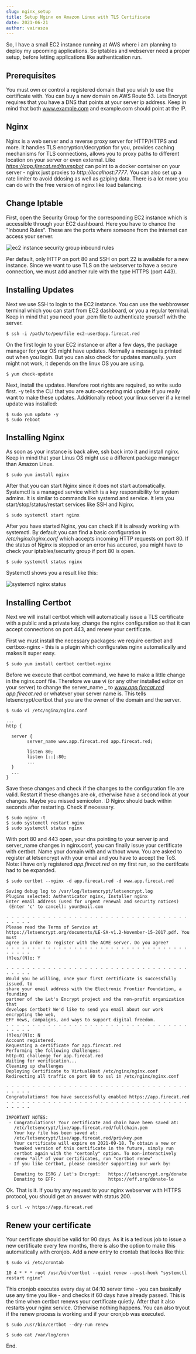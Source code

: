 ```yaml
---
slug: nginx_setup
title: Setup Nginx on Amazon Linux with TLS Certificate
date: 2021-06-21
author: vairasza
---
```

So, I have a small EC2 instance running at AWS where i am planning to deploy my upcoming applications. So iptables and webserver need a proper setup, before letting applications like authentication run.

## Prerequisites

You must own or control a registered domain that you wish to use the certificate with. You can buy a new domain on AWS Route 53. Lets Encrypt requires that you have a DNS that points at your server ip address. Keep in mind that both www.example.com and example.com should point at the IP.

## Nginx

Nginx is a web server and a reverse proxy server for HTTP/HTTPS and more. It handles TLS encryption/decryption for you, provides caching mechanisms for TLS connections, allows you to proxy paths to different location on your server or even external. Like *https://app.firecat.red/trumpbot* can point to a docker container on your server - nginx just proxies to *http://localhost:7777*. You can also set up a rate limiter to avoid ddosing as well as gziping data. There is a lot more you can do with the free version of nginx like load balancing.

## Change Iptable

First, open the Security Group for the corresponding EC2 instance which is accessible through your EC2 dashboard. Here you have to chance the "Inbound Rules". These are the ports where someone from the internet can access your server.

![ec2 instance security group inbound rules](/images/screenshot-2021-06-21-at-21.08.00.png)

Per default, only HTTP on port 80 and SSH on port 22 is available for a new instance. Since we want to use TLS on the webserver to have a secure connection, we must add another rule with the type HTTPS (port 443).

## Installing Updates

Next we use SSH to login to the EC2 instance. You can use the webbrowser terminal which you can start from EC2 dashboard, or you a regular terminal. Keep in mind that you need your .pem file to authenticate yourself with the server.

```shell
$ ssh -i /path/to/pem/file ec2-user@app.firecat.red
```

On the first login to your EC2 instance or after a few days, the package manager for your OS might have updates. Normally a message is printed out when you login. But you can also check for updates manually. *yum* might not work, it depends on the linux OS you are using.

```shell
$ yum check-update
```

Next, install the updates. Herefore root rights are required, so write sudo first. -y tells the CLI that you are auto-accepting mid update if you really want to make these updates. Additionally reboot your linux server if a kernel update was installed:

```shell
$ sudo yum update -y
$ sudo reboot
```

## Installing Nginx

As soon as your instance is back alive, ssh back into it and install nginx. Keep in mind that your Linus OS might use a different package manager than Amazon Linux. 

```shell
$ sudo yum install nginx
```

After that you can start Nginx since it does not start automatically. Systemctl is a managed service which is a key responsibility for system admins. It is similar to commands like systemd and service. It lets you start/stop/status/restart services like SSH and Nginx. 

```shell
$ sudo systemctl start nginx
```

After you have started Nginx, you can check if it is already working with systemctl. By default you can find a basic configuration in */etc/nginx/nginx.conf* which accepts incoming HTTP requests on port 80. If the status of Nginx is stopped or an error has accured, you might have to check your iptables/security group if port 80 is open.

```shell
$ sudo systemctl status nginx
```

Systemctl shows you a result like this:

![systemctl nginx status](/images/screenshot-2021-06-21-at-22.33.58.png)

## Installing Certbot

Next we will install certbot which will automatically issue a TLS certificate with a public and a private key, change the nginx configuration so that it can accept connections on port 443, and renew your certificate.

First we must install the necessary packages: we require certbot and certbox-nginx - this is a plugin which configurates nginx automatically and makes it super easy.

```shell
$ sudo yum install certbot certbot-nginx
```

Before we execute that certbot command, we have to make a little change in the nginx.conf file. Therefore we use vi (or any other installed editor on your server) to change the server\_name \_ to *www.app.firecat.red app.firecat.red* or whatever your server name is. This tells letsencrypt/certbot that you are the owner of the domain and the server.

```shell
$ sudo vi /etc/nginx/nginx.conf
```

```nginx
...
http {

  server {
        server_name www.app.firecat.red app.firecat.red;

        listen 80;
        listen [::]:80;
        ...
  }
  ...
}
```

Save these changes and check if the changes to the configuration file are valid. Restart if these changes are ok, otherwise have a second look at your changes. Maybe you missed semicolon. :D Nginx should back within seconds after restarting. Check if necessary.

```shell
$ sudo nginx -t
$ sudo systemctl restart nginx
$ sudo systemctl status nginx
```

With port 80 and 443 open, your dns pointing to your server ip and server_name changes in nginx.conf, you can finally issue your certificate with certbot. Name your domain with and without www. You are asked to register at letsencrypt with your email and you have to accept the ToS. Note: i have only registered *app.firecat.red* on my first run, so the certifcate had to be expanded.

```shell
$ sudo certbot --nginx -d app.firecat.red -d www.app.firecat.red

Saving debug log to /var/log/letsencrypt/letsencrypt.log
Plugins selected: Authenticator nginx, Installer nginx
Enter email address (used for urgent renewal and security notices)
 (Enter 'c' to cancel): your@mail.com

- - - - - - - - - - - - - - - - - - - - - - - - - - - - - - - - - - - - - - - -
Please read the Terms of Service at
https://letsencrypt.org/documents/LE-SA-v1.2-November-15-2017.pdf. You must
agree in order to register with the ACME server. Do you agree?
- - - - - - - - - - - - - - - - - - - - - - - - - - - - - - - - - - - - - - - -
(Y)es/(N)o: Y

- - - - - - - - - - - - - - - - - - - - - - - - - - - - - - - - - - - - - - - -
Would you be willing, once your first certificate is successfully issued, to
share your email address with the Electronic Frontier Foundation, a founding
partner of the Let's Encrypt project and the non-profit organization that
develops Certbot? We'd like to send you email about our work encrypting the web,
EFF news, campaigns, and ways to support digital freedom.
- - - - - - - - - - - - - - - - - - - - - - - - - - - - - - - - - - - - - - - -
(Y)es/(N)o: N
Account registered.
Requesting a certificate for app.firecat.red
Performing the following challenges:
http-01 challenge for app.firecat.red
Waiting for verification...
Cleaning up challenges
Deploying Certificate to VirtualHost /etc/nginx/nginx.conf
Redirecting all traffic on port 80 to ssl in /etc/nginx/nginx.conf

- - - - - - - - - - - - - - - - - - - - - - - - - - - - - - - - - - - - - - - -
Congratulations! You have successfully enabled https://app.firecat.red
- - - - - - - - - - - - - - - - - - - - - - - - - - - - - - - - - - - - - - - -

IMPORTANT NOTES:
 - Congratulations! Your certificate and chain have been saved at:
   /etc/letsencrypt/live/app.firecat.red/fullchain.pem
   Your key file has been saved at:
   /etc/letsencrypt/live/app.firecat.red/privkey.pem
   Your certificate will expire on 2021-09-18. To obtain a new or
   tweaked version of this certificate in the future, simply run
   certbot again with the "certonly" option. To non-interactively
   renew *all* of your certificates, run "certbot renew"
 - If you like Certbot, please consider supporting our work by:

   Donating to ISRG / Let's Encrypt:   https://letsencrypt.org/donate
   Donating to EFF:                    https://eff.org/donate-le
```

Ok. That is it. If you try any request to your nginx webserver with HTTPS protocol, you should get an answer with status 200.

```shell
$ curl -v https://app.firecat.red
```

## Renew your certificate

Your certificate should be valid for 90 days. As it is a tedious job to issue a new certificate every few months, there is also the option to make this automatically with cronjob. Add a new entry to crontab that looks like this:

```shell
$ sudo vi /etc/crontab
```

```shell
10 4 * * * root /usr/bin/certbot --quiet renew --post-hook "systemctl restart nginx"
```

This cronjob executes every day at 04:10 server time - you can basically use any time you like - and checks if 60 days have already passed. This is the time when certbot renews your certificate quietly. After that it also restarts your nginx service. Otherwise nothing happens. You can also tryout if the renew process is working and if your cronjob was executed.

```
$ sudo /usr/bin/certbot --dry-run renew

$ sudo cat /var/log/cron
```

End.